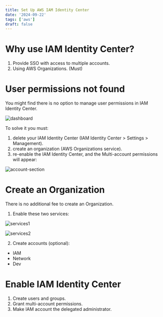 ```yaml
---
title: Set Up AWS IAM Identity Center
date: '2024-09-22'
tags: ['aws']
draft: false
---
```


# Why use IAM Identity Center?
1. Provide SSO with access to multiple accounts.
2. Using AWS Organizations. (Must) 

# User permissions not found
You might find there is no option to manage user permissions in IAM Identity Center.

![dashboard](/static/images/aws/set-up-iam-identity-center/Dashboard.png)

To solve it you must:
1. delete your IAM Identity Center (IAM Identity Center > Settings > Management).
2. create an organization (AWS Organizations service).
3. re-enable the IAM Identity Center, and the Multi-account permissions will appear:

![account-section](/static/images/aws/set-up-iam-identity-center/account-section.png)

# Create an Organization

There is no additional fee to create an Organization.

1. Enable these two services:

![services1](/static/images/aws/set-up-iam-identity-center/services1.png)

![services2](/static/images/aws/set-up-iam-identity-center/services2.png)

2. Create accounts (optional):
- IAM
- Network
- Dev

# Enable IAM Identity Center
1. Create users and groups.
2. Grant multi-account permissions.
3. Make IAM account the delegated administrator.